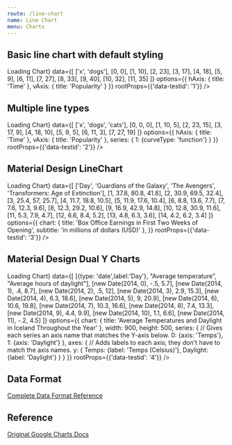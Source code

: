 ```yaml
---
route: /line-chart
name: Line Chart
menu: Charts
---
```




## Basic line chart with default styling

<Playground>
  <Chart 
    width={"600px"}
    height={"400px"}
    chartType="LineChart"
    loader={<div>Loading Chart</div>}
    data={[
      ['x', 'dogs'],
      [0, 0],   [1, 10],  [2, 23],  [3, 17],  [4, 18],  [5, 9],
        [6, 11],  [7, 27],  [8, 33],  [9, 40],  [10, 32], [11, 35]
    ]}
    options={{
      hAxis: {
        title: 'Time'
      },
      vAxis: {
        title: 'Popularity'
      }
    }}
    rootProps={{'data-testid': '1'}}
  />
</Playground>



## Multiple line types

<Playground>
  <Chart 
    width={"600px"}
    height={"400px"}
    chartType="LineChart"
    loader={<div>Loading Chart</div>}
    data={[
      ['x', 'dogs', 'cats'],
      [0, 0, 0],    [1, 10, 5],   [2, 23, 15],  [3, 17, 9],   [4, 18, 10],  [5, 9, 5],
      [6, 11, 3],   [7, 27, 19]
    ]}
    options={{
      hAxis: {
        title: 'Time'
      },
      vAxis: {
        title: 'Popularity'
      },
      series: {
        1: {curveType: 'function'}
      }
    }}
    rootProps={{'data-testid': '2'}}
  />
</Playground>

## Material Design LineChart

<Playground>
  <Chart 
    width={"600px"}
    height={"400px"}
    chartType="Line"
    loader={<div>Loading Chart</div>}
    data={[
      ['Day', 'Guardians of the Galaxy', 'The Avengers', 'Transformers: Age of Extinction'],
      [1,  37.8, 80.8, 41.8],
      [2,  30.9, 69.5, 32.4],
      [3,  25.4,   57, 25.7],
      [4,  11.7, 18.8, 10.5],
      [5,  11.9, 17.6, 10.4],
      [6,   8.8, 13.6,  7.7],
      [7,   7.6, 12.3,  9.6],
      [8,  12.3, 29.2, 10.6],
      [9,  16.9, 42.9, 14.8],
      [10, 12.8, 30.9, 11.6],
      [11,  5.3,  7.9,  4.7],
      [12,  6.6,  8.4,  5.2],
      [13,  4.8,  6.3,  3.6],
      [14,  4.2,  6.2,  3.4]
    ]}
    options={{
      chart: {
        title: 'Box Office Earnings in First Two Weeks of Opening',
        subtitle: 'in millions of dollars (USD)'
      },
    }}
    rootProps={{'data-testid': '3'}}
  />
</Playground>


## Material Design Dual Y Charts

<Playground>
  <Chart 
    width={"100%"}
    height={"500"}
    chartType="Line"
    loader={<div>Loading Chart</div>}
    data={[
      [{type: 'date',label:'Day'}, "Average temperature", "Average hours of daylight"],
      [new Date(2014, 0),  -.5,  5.7],
      [new Date(2014, 1),   .4,  8.7],
      [new Date(2014, 2),   .5,   12],
      [new Date(2014, 3),  2.9, 15.3],
      [new Date(2014, 4),  6.3, 18.6],
      [new Date(2014, 5),    9, 20.9],
      [new Date(2014, 6), 10.6, 19.8],
      [new Date(2014, 7), 10.3, 16.6],
      [new Date(2014, 8),  7.4, 13.3],
      [new Date(2014, 9),  4.4,  9.9],
      [new Date(2014, 10), 1.1,  6.6],
      [new Date(2014, 11), -.2,  4.5]
    ]}
    options={{
      chart: {
        title: 'Average Temperatures and Daylight in Iceland Throughout the Year'
      },
      width: 900,
      height: 500,
      series: {
        // Gives each series an axis name that matches the Y-axis below.
        0: {axis: 'Temps'},
        1: {axis: 'Daylight'}
      },
      axes: {
        // Adds labels to each axis; they don't have to match the axis names.
        y: {
          Temps: {label: 'Temps (Celsius)'},
          Daylight: {label: 'Daylight'}
        }
      }
    }}
    rootProps={{'data-testid': '4'}}
  />
</Playground>

## Data Format

[Complete Data Format Reference](https://developers.google.com/chart/interactive/docs/gallery/linechart#data-format)

## Reference 

[Original Google Charts Docs](https://developers.google.com/chart/interactive/docs/gallery/linechart)
